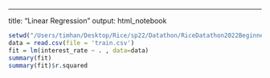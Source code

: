 ---
title: "Linear Regression"
output: html_notebook

```r
setwd("/Users/timhan/Desktop/Rice/sp22/Datathon/RiceDatathon2022BeginnerTrack")
data = read.csv(file = 'train.csv')
fit = lm(interest_rate ~ . , data=data)
summary(fit)
summary(fit)$r.squared
```

